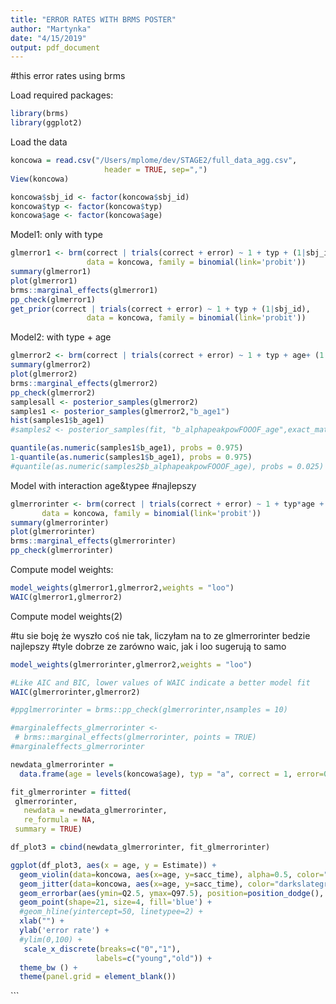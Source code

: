 ```yaml
---
title: "ERROR RATES WITH BRMS POSTER"
author: "Martynka"
date: "4/15/2019"
output: pdf_document
---
```

#this
error rates using brms

Load required packages:
```r
library(brms)
library(ggplot2)
```

Load the data
```r

koncowa = read.csv("/Users/mplome/dev/STAGE2/full_data_agg.csv", 
                     header = TRUE, sep=",")
View(koncowa)

koncowa$sbj_id <- factor(koncowa$sbj_id)
koncowa$typ <- factor(koncowa$typ)
koncowa$age <- factor(koncowa$age)
```


Model1:
only with type
```r
glmerror1 <- brm(correct | trials(correct + error) ~ 1 + typ + (1|sbj_id),
                 data = koncowa, family = binomial(link='probit'))
summary(glmerror1)
plot(glmerror1)
brms::marginal_effects(glmerror1)
pp_check(glmerror1)
get_prior(correct | trials(correct + error) ~ 1 + typ + (1|sbj_id),
                 data = koncowa, family = binomial(link='probit'))

```

Model2:
with type + age
```r
glmerror2 <- brm(correct | trials(correct + error) ~ 1 + typ + age+ (1|sbj_id), data = koncowa, family = binomial(link='probit'))
summary(glmerror2)
plot(glmerror2)
brms::marginal_effects(glmerror2)
pp_check(glmerror2)
samplesall <- posterior_samples(glmerror2)
samples1 <- posterior_samples(glmerror2,"b_age1")
hist(samples1$b_age1)
#samples2 <- posterior_samples(fit, "b_alphapeakpowFOOOF_age",exact_match = TRUE)

quantile(as.numeric(samples1$b_age1), probs = 0.975)
1-quantile(as.numeric(samples1$b_age1), probs = 0.975)
#quantile(as.numeric(samples2$b_alphapeakpowFOOOF_age), probs = 0.025)
```

Model with interaction age&typee  #najlepszy
```r
glmerrorinter <- brm(correct | trials(correct + error) ~ 1 + typ*age + (1|sbj_id),
       data = koncowa, family = binomial(link='probit'))
summary(glmerrorinter)
plot(glmerrorinter)
brms::marginal_effects(glmerrorinter)
pp_check(glmerrorinter)
```


Compute model weights:
```r
model_weights(glmerror1,glmerror2,weights = "loo")
WAIC(glmerror1,glmerror2)
```
Compute model weights(2)

#tu sie boję że wyszło coś nie tak, liczyłam na to ze glmerrorinter bedzie najlepszy
#tyle dobrze ze zarówno waic, jak i loo sugerują to samo
```r
model_weights(glmerrorinter,glmerror2,weights = "loo")

#Like AIC and BIC, lower values of WAIC indicate a better model fit
WAIC(glmerrorinter,glmerror2)
```
```r
#ppglmerrorinter = brms::pp_check(glmerrorinter,nsamples = 10)

#marginaleffects_glmerrorinter <- 
 # brms::marginal_effects(glmerrorinter, points = TRUE)
#marginaleffects_glmerrorinter

newdata_glmerrorinter = 
  data.frame(age = levels(koncowa$age), typ = "a", correct = 1, error=0)

fit_glmerrorinter = fitted(
 glmerrorinter,
   newdata = newdata_glmerrorinter,
   re_formula = NA,
 summary = TRUE)

df_plot3 = cbind(newdata_glmerrorinter, fit_glmerrorinter)

ggplot(df_plot3, aes(x = age, y = Estimate)) +
  geom_violin(data=koncowa, aes(x=age, y=sacc_time), alpha=0.5, color="darkslategray3", fill='darkslategray1', width = 0.2) +
  geom_jitter(data=koncowa, aes(x=age, y=sacc_time), color="darkslategray3", alpha=0.1, size=0.1, position = position_jitter(width = 0.2)) +
  geom_errorbar(aes(ymin=Q2.5, ymax=Q97.5), position=position_dodge(), size=1, width=.5) +
  geom_point(shape=21, size=4, fill='blue') +
  #geom_hline(yintercept=50, linetypee=2) +
  xlab("") +
  ylab('error rate') +
  #ylim(0,100) +
   scale_x_discrete(breaks=c("0","1"),
                   labels=c("young","old")) +
  theme_bw () +
  theme(panel.grid = element_blank())
```
```